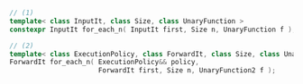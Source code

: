 ```cpp
// (1)
template< class InputIt, class Size, class UnaryFunction >
constexpr InputIt for_each_n( InputIt first, Size n, UnaryFunction f );

// (2)
template< class ExecutionPolicy, class ForwardIt, class Size, class UnaryFunction2 >
ForwardIt for_each_n( ExecutionPolicy&& policy,
                      ForwardIt first, Size n, UnaryFunction2 f );
```
